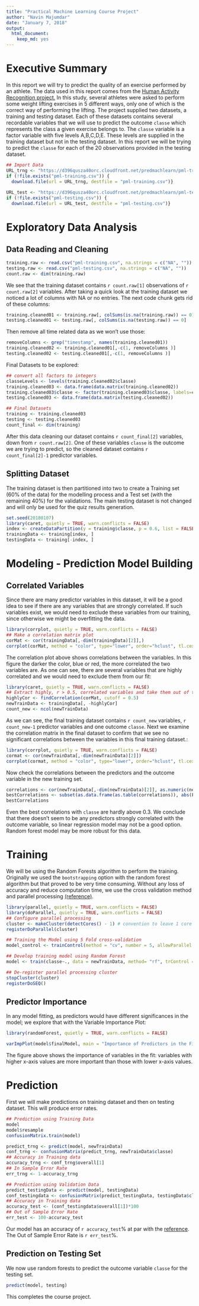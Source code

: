 ```yaml
---
title: "Practical Machine Learning Course Project"
author: "Navin Majumdar"
date: "January 7, 2018"
output: 
  html_document: 
    keep_md: yes
---
```

# Executive Summary
In this report we will try to predict the quality of an exercise performed by an athlete. The data used in this report comes from the [Human Activity Recognition project.](http://web.archive.org/web/20161224072740/http:/groupware.les.inf.puc-rio.br/har) In this study, several athletes were asked to perform some weight lifting exercises in 5 different ways, only one of which is the correct way of performing the lifting. The project supplied two datasets, a training and testing dataset. Each of these datasets contains several recordable variables that we will use to predict the outcome `classe` which represents the class a given exercise belongs to. The `classe` variable is a factor variable with five levels A,B,C,D,E. These levels are supplied in the training dataset but not in the testing dataset. In this report we will be trying to predict the `classe` for each of the 20 observations provided in the testing dataset.

```r
## Import Data
URL_trng <- "https://d396qusza40orc.cloudfront.net/predmachlearn/pml-training.csv"
if (!file.exists("pml-training.csv")) {
  download.file(url = URL_trng, destfile = "pml-training.csv")}
  
URL_test <- "https://d396qusza40orc.cloudfront.net/predmachlearn/pml-testing.csv"
if (!file.exists("pml-testing.csv")) {
  download.file(url = URL_test, destfile = "pml-testing.csv")}
```

# Exploratory Data Analysis
## Data Reading and Cleaning

```r
training.raw <- read.csv("pml-training.csv", na.strings = c("NA", ""))
testing.raw <- read.csv("pml-testing.csv", na.strings = c("NA", ""))
count.raw <- dim(training.raw)
```

We see that the training dataset contains `r count.raw[1]` observations of `r count.raw[2]` variables. 
After taking a quick look at the training dataset we noticed a lot of columns with NA or no entries. The next code chunk gets rid of these columns: 

```r
training.cleaned01 <- training.raw[, colSums(is.na(training.raw)) == 0]
testing.cleaned01 <- testing.raw[, colSums(is.na(testing.raw)) == 0]
```

Then remove all time related data as we won’t use those:
```r
removeColumns <- grep("timestamp", names(training.cleaned01))
training.cleaned02 <- training.cleaned01[,-c(1, removeColumns )]
testing.cleaned02 <- testing.cleaned01[,-c(1, removeColumns )]
```

Final Datasets to be explored:
```r
## convert all factors to integers
classeLevels <- levels(training.cleaned02$classe)
training.cleaned03 <- data.frame(data.matrix(training.cleaned02))
training.cleaned03$classe <- factor(training.cleaned03$classe, labels=classeLevels)
testing.cleaned03 <- data.frame(data.matrix(testing.cleaned02))

## Final Datasets
training <- training.cleaned03
testing <- testing.cleaned03
count_final <- dim(training)
```

After this data cleaning our dataset contains `r count_final[2]` variables, down from `r count.raw[2]`. One of these variables `classe` is the outcome we are trying to predict, so the cleaned dataset contains `r count_final[2]-1` predictor variables.

## Splitting Dataset
The training dataset is then partitioned into two to create a Training set (60% of the data) for the modelling process and a Test set (with the remaining 40%) for the validations. The main testing dataset is not changed and will only be used for the quiz results generation.

```r
set.seed(20180107)
library(caret, quietly = TRUE, warn.conflicts = FALSE)
index <- createDataPartition(y = training$classe, p = 0.6, list = FALSE)
trainingData <- training[index, ]
testingData <- training[-index, ]
```

# Modeling - Prediction Model Building
## Correlated Variables
Since there are many predictor variables in this dataset, it will be a good idea to see if there are any variables that are strongly correlated. If such variables exist, we would need to exclude these variables from our training, since otherwise we might be overfitting the data.

```r
library(corrplot, quietly = TRUE, warn.conflicts = FALSE)
## Make a correlation matrix plot
corMat <- cor(trainingData[,-dim(trainingData)[2]],)
corrplot(corMat, method = "color", type="lower", order="hclust", tl.cex = 0.75, tl.col="black", tl.srt = 45)
```

The correlation plot above shows correlations between the variables. In this figure the darker the color, blue or red, the more correlated the two variables are. As one can see, there are several variables that are highly correlated and we would need to exclude them from our fit:

```r
library(caret, quietly = TRUE, warn.conflicts = FALSE)
## Extract highly, r > 0.5, correlated variables and take them out of the training dataset
highlyCor <- findCorrelation(corMat, cutoff = 0.5)
newTrainData <- trainingData[, -highlyCor]
count_new <- ncol(newTrainData)
```

As we can see, the final training dataset contains `r count_new` variables, `r count_new-1` predictor variables and one outcome `classe`.
Next we examine the correlation matrix in the final dataset to confirm that we see no significant correlations between the variables in this final training dataset.:

```r
library(corrplot, quietly = TRUE, warn.conflicts = FALSE)
cormat <- cor(newTrainData[,-dim(newTrainData)[2]])
corrplot(cormat, method = "color", type="lower", order="hclust", tl.cex = 0.75, tl.col="black", tl.srt = 45)
```

Now check the correlations between the predictors and the outcome variable in the new training set.

```r
correlations <- cor(newTrainData[,-dim(newTrainData)[2]], as.numeric(newTrainData$classe))
bestCorrelations <- subset(as.data.frame(as.table(correlations)), abs(Freq)>0.3)
bestCorrelations
```

Even the best correlations with `classe` are hardly above 0.3. We conclude that there doesn’t seem to be any predictors strongly correlated with the outcome variable, so linear regression model may not be a good option. Random forest model may be more robust for this data.

# Training
We will be using the Random Forests algorithm to perform the training. Originally we used the `bootstrapping` option with the random forest algorithm but that proved to be very time consuming. Without any loss of accuracy and reduce computation time, we use the cross validation method and parallel processing [(reference)](https://github.com/lgreski/datasciencectacontent/blob/master/markdown/pml-randomForestPerformance.md).

```r
library(parallel, quietly = TRUE, warn.conflicts = FALSE)
library(doParallel, quietly = TRUE, warn.conflicts = FALSE)
## Configure parallel processing
cluster <- makeCluster(detectCores() - 1) # convention to leave 1 core for OS
registerDoParallel(cluster)

## Training the Model using 5 Fold cross-validation
model_control <- trainControl(method = "cv", number = 5, allowParallel = TRUE)

## Develop training model using Random Forest
model <- train(classe~., data = newTrainData, method= "rf", trControl = model_control, importance = T)

## De-register parallel processing cluster
stopCluster(cluster)
registerDoSEQ()
```

## Predictor Importance
In any model fitting, as predictors would have different significances in the model; we explore that with the Variable Importance Plot:

```r
library(randomForest, quietly = TRUE, warn.conflicts = FALSE)

varImpPlot(model$finalModel, main = "Importance of Predictors in the Fit", pch=19, col="blue",cex=0.75, sort=TRUE, type=1)
```

The figure above shows the importance of variables in the fit: variables with higher x-axis values are more important than those with lower x-axis values.

# Prediction
First we will make predictions on training dataset and then on testing dataset. This will produce error rates.

```r
## Prediction using Training Data
model
model$resample
confusionMatrix.train(model)

predict_trng <- predict(model, newTrainData)
conf_trng <- confusionMatrix(predict_trng, newTrainData$classe)
## Accuracy in Training data
accuracy_trng <- conf_trng$overall[1]
## In Sample Error Rate
err_trng <- 1-accuracy_trng

## Prediction using Validation Data
predict_testingData <- predict(model, testingData)
conf_testingdata <- confusionMatrix(predict_testingData, testingData$classe)
## Accuracy in Training data
accuracy_test <- (conf_testingdata$overall[1])*100
## Out of Sample Error Rate
err_test <- 100-accuracy_test
```

Our model has an accuracy of `r accuracy_test`% at par with the [reference](https://github.com/lgreski/datasciencectacontent/blob/master/markdown/pml-requiredModelAccuracy.md). The Out of Sample Error Rate is `r err_test`%.

## Prediction on Testing Set
We now use random forests to predict the outcome variable `classe` for the testing set.

```r
predict(model, testing)
```

This completes the course project.
